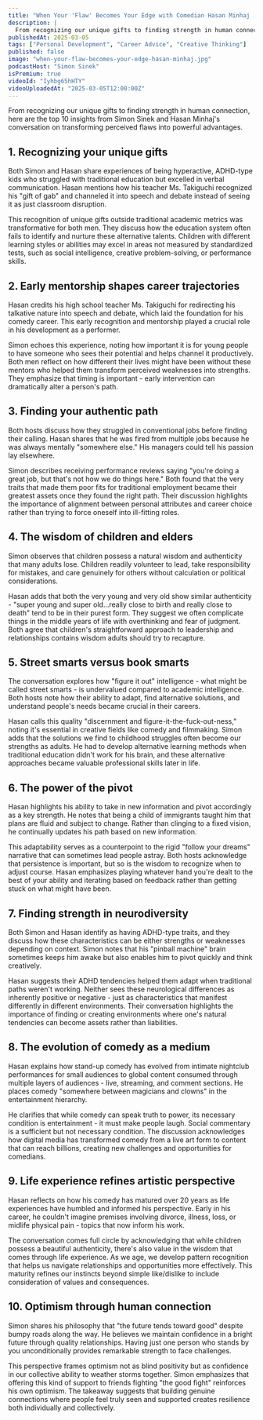 ```yaml
---
title: "When Your 'Flaw' Becomes Your Edge with Comedian Hasan Minhaj | A Bit of Optimism Podcast"
description: |
  From recognizing our unique gifts to finding strength in human connection, here are the top 10 insights from Simon Sinek and Hasan Minhaj's conversation on transforming perceived flaws into powerful advantages.
publishedAt: 2025-03-05
tags: ["Personal Development", "Career Advice", "Creative Thinking"]
published: false
image: "when-your-flaw-becomes-your-edge-hasan-minhaj.jpg"
podcastHost: "Simon Sinek"
isPremium: true
videoId: "Iyhbg65hHTY"
videoUploadedAt: "2025-03-05T12:00:00Z"
---
```



<PodcastSummaryPageLayout frontmatter={frontmatter}>

From recognizing our unique gifts to finding strength in human connection, here are the top 10 insights from Simon Sinek and Hasan Minhaj's conversation on transforming perceived flaws into powerful advantages.

## 1. Recognizing your unique gifts

Both Simon and Hasan share experiences of being hyperactive, ADHD-type kids who struggled with traditional education but excelled in verbal communication. Hasan mentions how his teacher Ms. Takiguchi recognized his "gift of gab" and channeled it into speech and debate instead of seeing it as just classroom disruption.

This recognition of unique gifts outside traditional academic metrics was transformative for both men. They discuss how the education system often fails to identify and nurture these alternative talents. Children with different learning styles or abilities may excel in areas not measured by standardized tests, such as social intelligence, creative problem-solving, or performance skills.

## 2. Early mentorship shapes career trajectories

Hasan credits his high school teacher Ms. Takiguchi for redirecting his talkative nature into speech and debate, which laid the foundation for his comedy career. This early recognition and mentorship played a crucial role in his development as a performer.

Simon echoes this experience, noting how important it is for young people to have someone who sees their potential and helps channel it productively. Both men reflect on how different their lives might have been without these mentors who helped them transform perceived weaknesses into strengths. They emphasize that timing is important - early intervention can dramatically alter a person's path.

## 3. Finding your authentic path

Both hosts discuss how they struggled in conventional jobs before finding their calling. Hasan shares that he was fired from multiple jobs because he was always mentally "somewhere else." His managers could tell his passion lay elsewhere.

Simon describes receiving performance reviews saying "you're doing a great job, but that's not how we do things here." Both found that the very traits that made them poor fits for traditional employment became their greatest assets once they found the right path. Their discussion highlights the importance of alignment between personal attributes and career choice rather than trying to force oneself into ill-fitting roles.

## 4. The wisdom of children and elders

Simon observes that children possess a natural wisdom and authenticity that many adults lose. Children readily volunteer to lead, take responsibility for mistakes, and care genuinely for others without calculation or political considerations.

Hasan adds that both the very young and very old show similar authenticity - "super young and super old...really close to birth and really close to death" tend to be in their purest form. They suggest we often complicate things in the middle years of life with overthinking and fear of judgment. Both agree that children's straightforward approach to leadership and relationships contains wisdom adults should try to recapture.

## 5. Street smarts versus book smarts

The conversation explores how "figure it out" intelligence - what might be called street smarts - is undervalued compared to academic intelligence. Both hosts note how their ability to adapt, find alternative solutions, and understand people's needs became crucial in their careers.

Hasan calls this quality "discernment and figure-it-the-fuck-out-ness," noting it's essential in creative fields like comedy and filmmaking. Simon adds that the solutions we find to childhood struggles often become our strengths as adults. He had to develop alternative learning methods when traditional education didn't work for his brain, and these alternative approaches became valuable professional skills later in life.

## 6. The power of the pivot

Hasan highlights his ability to take in new information and pivot accordingly as a key strength. He notes that being a child of immigrants taught him that plans are fluid and subject to change. Rather than clinging to a fixed vision, he continually updates his path based on new information.

This adaptability serves as a counterpoint to the rigid "follow your dreams" narrative that can sometimes lead people astray. Both hosts acknowledge that persistence is important, but so is the wisdom to recognize when to adjust course. Hasan emphasizes playing whatever hand you're dealt to the best of your ability and iterating based on feedback rather than getting stuck on what might have been.

## 7. Finding strength in neurodiversity

Both Simon and Hasan identify as having ADHD-type traits, and they discuss how these characteristics can be either strengths or weaknesses depending on context. Simon notes that his "pinball machine" brain sometimes keeps him awake but also enables him to pivot quickly and think creatively.

Hasan suggests their ADHD tendencies helped them adapt when traditional paths weren't working. Neither sees these neurological differences as inherently positive or negative - just as characteristics that manifest differently in different environments. Their conversation highlights the importance of finding or creating environments where one's natural tendencies can become assets rather than liabilities.

## 8. The evolution of comedy as a medium

Hasan explains how stand-up comedy has evolved from intimate nightclub performances for small audiences to global content consumed through multiple layers of audiences - live, streaming, and comment sections. He places comedy "somewhere between magicians and clowns" in the entertainment hierarchy.

He clarifies that while comedy can speak truth to power, its necessary condition is entertainment - it must make people laugh. Social commentary is a sufficient but not necessary condition. The discussion acknowledges how digital media has transformed comedy from a live art form to content that can reach billions, creating new challenges and opportunities for comedians.

## 9. Life experience refines artistic perspective

Hasan reflects on how his comedy has matured over 20 years as life experiences have humbled and informed his perspective. Early in his career, he couldn't imagine premises involving divorce, illness, loss, or midlife physical pain - topics that now inform his work.

The conversation comes full circle by acknowledging that while children possess a beautiful authenticity, there's also value in the wisdom that comes through life experience. As we age, we develop pattern recognition that helps us navigate relationships and opportunities more effectively. This maturity refines our instincts beyond simple like/dislike to include consideration of values and consequences.

## 10. Optimism through human connection

Simon shares his philosophy that "the future tends toward good" despite bumpy roads along the way. He believes we maintain confidence in a bright future through quality relationships. Having just one person who stands by you unconditionally provides remarkable strength to face challenges.

This perspective frames optimism not as blind positivity but as confidence in our collective ability to weather storms together. Simon emphasizes that offering this kind of support to friends fighting "the good fight" reinforces his own optimism. The takeaway suggests that building genuine connections where people feel truly seen and supported creates resilience both individually and collectively.

</PodcastSummaryPageLayout>
